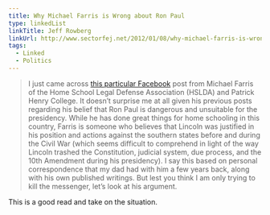 ```yaml
---
title: Why Michael Farris is Wrong about Ron Paul
type: linkedList
linkTitle: Jeff Rowberg
linkUrl: http://www.sectorfej.net/2012/01/08/why-michael-farris-is-wrong-about-ron-paul-on-homeschooling/
tags:
  - Linked
  - Politics
---
```


> I just came across [this particular Facebook](https://www.facebook.com/permalink.php?story_fbid=10150676931144622&id=535184621) post from Michael Farris of the Home School Legal Defense Association (HSLDA) and Patrick Henry College. It doesn’t surprise me at all given his previous posts regarding his belief that Ron Paul is dangerous and unsuitable for the presidency. While he has done great things for home schooling in this country, Farris is someone who believes that Lincoln was justified in his position and actions against the southern states before and during the Civil War (which seems difficult to comprehend in light of the way Lincoln trashed the Constitution, judicial system, due process, and the 10th Amendment during his presidency). I say this based on personal correspondence that my dad had with him a few years back, along with his own published writings. But lest you think I am only trying to kill the messenger, let’s look at his argument.

This is a good read and take on the situation.
